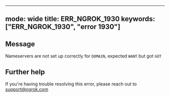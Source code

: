 
---
mode: wide
title: ERR_NGROK_1930
keywords: ["ERR_NGROK_1930", "error 1930"]
---

## Message
Nameservers are not set up correctly for `DOMAIN`, expected `WANT` but got `GOT`




## Further help
If you're having trouble resolving this error, please reach out to [support@ngrok.com](mailto:support@ngrok.com?subject=Help%20with%20ERR_NGROK_1930)


